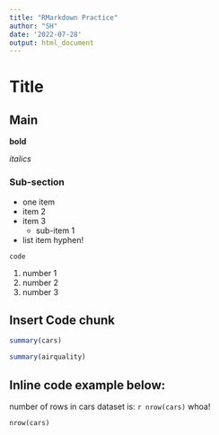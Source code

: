 ```yaml
---
title: "RMarkdown Practice"
author: "SH"
date: '2022-07-28'
output: html_document
---
```


# Title

## Main

**bold**

_italics_

### Sub-section

* one item
* item 2
* item 3
  * sub-item 1
- list item hyphen!
  
`code`

1. number 1
1. number 2
1. number 3

## Insert Code chunk

```r
summary(cars)
```



```r
summary(airquality)
```

## Inline code example below:

number of rows in cars dataset is: `r nrow(cars)` whoa!

`nrow(cars)`


